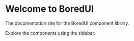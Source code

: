 # Welcome to BoredUI

The documentation site for the BoredUI component library.

Explore the components using the sidebar.
